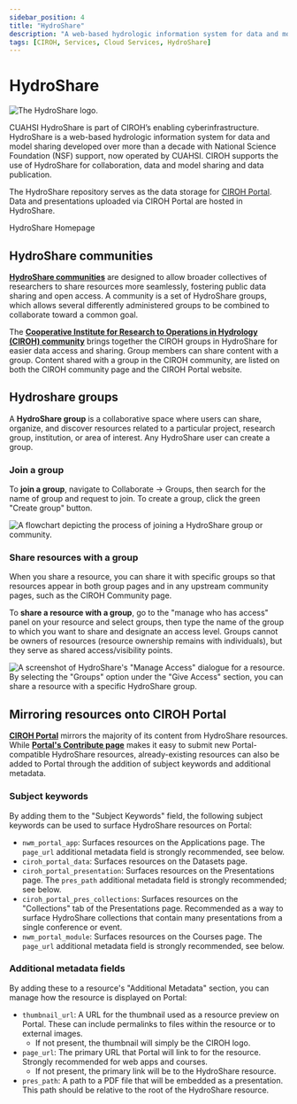 ```yaml
---
sidebar_position: 4
title: "HydroShare"
description: "A web-based hydrologic information system for data and model sharing."
tags: [CIROH, Services, Cloud Services, HydroShare]
---
```



# HydroShare

![The HydroShare logo.](https://storage.googleapis.com/hydroshare-prod-static-media/static/img/logo-lg.cf4395806c8e.png)

CUAHSI HydroShare is part of CIROH’s enabling cyberinfrastructure. HydroShare is a web-based hydrologic information system for data and model sharing developed over more than a decade with National Science Foundation (NSF) support, now operated by CUAHSI. CIROH supports the use of HydroShare for collaboration, data and model sharing and data publication.  

The HydroShare repository serves as the data storage for [CIROH Portal](/docs/products/portal). Data and presentations uploaded via CIROH Portal are hosted in HydroShare.

<Link class="button button--active button--primary" to="https://www.hydroshare.org">HydroShare Homepage</Link>

## HydroShare communities
[**HydroShare communities**](https://www.hydroshare.org/communities/) are designed to allow broader collectives of researchers to share resources more seamlessly, fostering public data sharing and open access. A community is a set of HydroShare groups, which allows several differently administered groups to be combined to collaborate toward a common goal.

The [**Cooperative Institute for Research to Operations in Hydrology (CIROH) community**](https://www.hydroshare.org/community/4) brings together the CIROH groups in HydroShare for easier data access and sharing. Group members can share content with a group.  Content shared with a group in the CIROH community, are listed on both the CIROH community page and the CIROH Portal website.

## Hydroshare groups
A **HydroShare group** is a collaborative space where users can share, organize, and discover resources related to a particular project, research group, institution, or area of interest. Any HydroShare user can create a group.  

### Join a group
To **join a group**, navigate to Collaborate → Groups, then search for the name of group and request to join. To create a group, click the green "Create group" button.

![A flowchart depicting the process of joining a HydroShare group or community.](/img/services/hydroshare/group-tutorial.png)

### Share resources with a group
When you share a resource, you can share it with specific groups so that resources appear in both group pages and in any upstream community pages, such as the CIROH Community page.

To **share a resource with a group**, go to the "manage who has access" panel on your resource and select groups, then type the name of the group to which you want to share and designate an access level. Groups cannot be owners of resources (resource ownership remains with individuals), but they serve as shared access/visibility points.

![A screenshot of HydroShare's "Manage Access" dialogue for a resource. By selecting the "Groups" option under the "Give Access" section, you can share a resource with a specific HydroShare group.](/img/services/hydroshare/group-share-tutorial.png)

## Mirroring resources onto CIROH Portal

[**CIROH Portal**](/docs/products/portal) mirrors the majority of its content from HydroShare resources. While [**Portal's Contribute page**](https://portal.ciroh.org/contribute) makes it easy to submit new Portal-compatible HydroShare resources, already-existing resources can also be added to Portal through the addition of subject keywords and additional metadata.

<!-- TODO: How much of this should be on Portal's page? -->

### Subject keywords
By adding them to the "Subject Keywords" field, the following subject keywords can be used to surface HydroShare resources on Portal:
- `nwm_portal_app`: Surfaces resources on the Applications page. The `page_url` additional metadata field is strongly recommended, see below.
- `ciroh_portal_data`: Surfaces resources on the Datasets page.
- `ciroh_portal_presentation`: Surfaces resources on the Presentations page. The `pres_path` additional metadata field is strongly recommended; see below.
- `ciroh_portal_pres_collections`: Surfaces resources on the "Collections" tab of the Presentations page. Recommended as a way to surface HydroShare collections that contain many presentations from a single conference or event.
- `nwm_portal_module`: Surfaces resources on the Courses page. The `page_url` additional metadata field is strongly recommended, see below.

### Additional metadata fields
By adding these to a resource's "Additional Metadata" section, you can manage how the resource is displayed on Portal:
- `thumbnail_url`: A URL for the thumbnail used as a resource preview on Portal. These can include permalinks to files within the resource or to external images.
  - If not present, the thumbnail will simply be the CIROH logo.
- `page_url`: The primary URL that Portal will link to for the resource. Strongly recommended for web apps and courses.
  - If not present, the primary link will be to the HydroShare resource.
- `pres_path`: A path to a PDF file that will be embedded as a presentation. This path should be relative to the root of the HydroShare resource.

